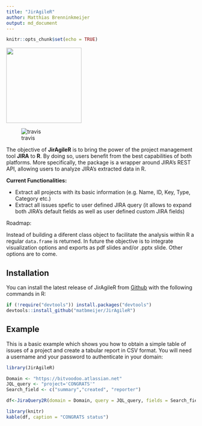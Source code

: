 ```yaml
---
title: "JirAgileR"
author: Matthias Brenninkmeijer
output: md_document
---
```


```r
knitr::opts_chunk$set(echo = TRUE)
```

<img src="https://www.atlassian.com/dam/jcr:e33efd9e-e0b8-4d61-a24d-68a48ef99ed5/Jira%20Software@2x-blue.png" position="right" width="200"/>

![travis](https://travis-ci.org/matbmeijer/JirAgileR.svg?branch=master)


The objective of **JirAgileR** is to bring the power of the project management tool **JIRA** to **R**. By doing so, users benefit from the best capabilities of both platforms. More specifically, the package is a wrapper around JIRA's REST API, allowing users to analyze JIRA's extracted data in R.  

**Current Functionalities:**

* Extract all projects with its basic information (e.g. Name, ID, Key, Type, Category etc.)
* Extract all issues spefic to user defined JIRA query (it allows to expand both JIRA's default fields as well as user defined custom JIRA fields)

Roadmap:


Instead of building a diferent class object to facilitate the analysis within R a regular `data.frame` is returned. In future the objective is to integrate visualization options and exports as pdf slides and/or .pptx slide. Other options are to come.

## Installation

You can install the latest release of JirAgileR from [Github](https://github.com/matbmeijer/JirAgileR) with the following commands in R:

``` r
if (!require("devtools")) install.packages("devtools")
devtools::install_github("matbmeijer/JirAgileR")
```

## Example

This is a basic example which shows you how to obtain a simple table of issues of a project and create a tabular report in CSV format. You will need a username and your password to authenticate in your domain:

``` r
library(JirAgileR)

Domain <- "https://bitvoodoo.atlassian.net"
JQL_query <- "project='CONGRATS'"
Search_field <- c("summary","created", "reporter")

df<-JiraQuery2R(domain = Domain, query = JQL_query, fields = Search_field)

library(knitr)
kable(df, caption = "CONGRATS status")
```

